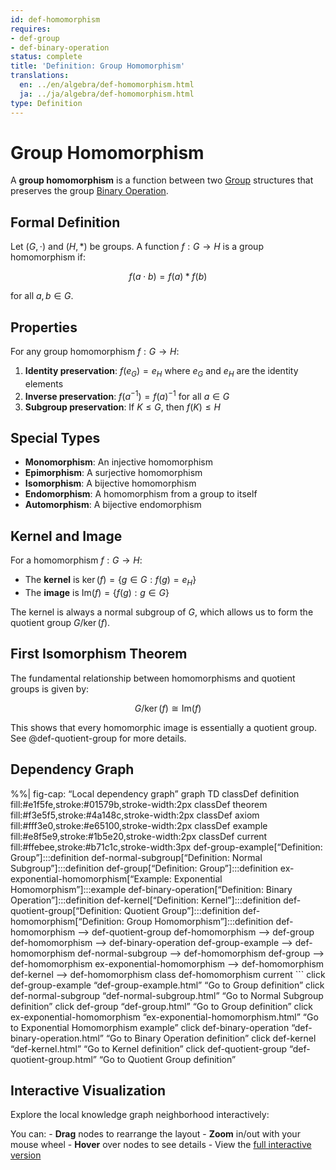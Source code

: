 ```yaml
---
id: def-homomorphism
requires:
- def-group
- def-binary-operation
status: complete
title: 'Definition: Group Homomorphism'
translations:
  en: ../en/algebra/def-homomorphism.html
  ja: ../ja/algebra/def-homomorphism.html
type: Definition
---
```


# Group Homomorphism {#def-homomorphism}

A **group homomorphism** is a function between two [Group](def-group.qmd) structures that preserves the group [Binary Operation](def-binary-operation.qmd).

## Formal Definition

Let $(G, \cdot)$ and $(H, *)$ be groups. A function $f: G \to H$ is a group homomorphism if:

$$f(a \cdot b) = f(a) * f(b)$$

for all $a, b \in G$.

## Properties

For any group homomorphism $f: G \to H$:

1. **Identity preservation**: $f(e_G) = e_H$ where $e_G$ and $e_H$ are the identity elements
2. **Inverse preservation**: $f(a^{-1}) = f(a)^{-1}$ for all $a \in G$
3. **Subgroup preservation**: If $K \leq G$, then $f(K) \leq H$

## Special Types

- **Monomorphism**: An injective homomorphism
- **Epimorphism**: A surjective homomorphism
- **Isomorphism**: A bijective homomorphism
- **Endomorphism**: A homomorphism from a group to itself
- **Automorphism**: A bijective endomorphism

## Kernel and Image

For a homomorphism $f: G \to H$:

- The **kernel** is $\ker(f) = \{g \in G : f(g) = e_H\}$
- The **image** is $\text{Im}(f) = \{f(g) : g \in G\}$

The kernel is always a normal subgroup of $G$, which allows us to form the quotient group $G/\ker(f)$.

## First Isomorphism Theorem

The fundamental relationship between homomorphisms and quotient groups is given by:

$$G/\ker(f) \cong \text{Im}(f)$$

This shows that every homomorphic image is essentially a quotient group. See @def-quotient-group for more details.

## Dependency Graph

%%| fig-cap: "Local dependency graph"
graph TD
    classDef definition fill:#e1f5fe,stroke:#01579b,stroke-width:2px
    classDef theorem fill:#f3e5f5,stroke:#4a148c,stroke-width:2px
    classDef axiom fill:#fff3e0,stroke:#e65100,stroke-width:2px
    classDef example fill:#e8f5e9,stroke:#1b5e20,stroke-width:2px
    classDef current fill:#ffebee,stroke:#b71c1c,stroke-width:3px
    def-group-example["Definition: Group"]:::definition
    def-normal-subgroup["Definition: Normal Subgroup"]:::definition
    def-group["Definition: Group"]:::definition
    ex-exponential-homomorphism["Example: Exponential Homomorphism"]:::example
    def-binary-operation["Definition: Binary Operation"]:::definition
    def-kernel["Definition: Kernel"]:::definition
    def-quotient-group["Definition: Quotient Group"]:::definition
    def-homomorphism["Definition: Group Homomorphism"]:::definition
    def-homomorphism --> def-quotient-group
    def-homomorphism --> def-group
    def-homomorphism --> def-binary-operation
    def-group-example --> def-homomorphism
    def-normal-subgroup --> def-homomorphism
    def-group --> def-homomorphism
    ex-exponential-homomorphism --> def-homomorphism
    def-kernel --> def-homomorphism
    class def-homomorphism current
```
    click def-group-example "def-group-example.html" "Go to Group definition"
    click def-normal-subgroup "def-normal-subgroup.html" "Go to Normal Subgroup definition"
    click def-group "def-group.html" "Go to Group definition"
    click ex-exponential-homomorphism "ex-exponential-homomorphism.html" "Go to Exponential Homomorphism example"
    click def-binary-operation "def-binary-operation.html" "Go to Binary Operation definition"
    click def-kernel "def-kernel.html" "Go to Kernel definition"
    click def-quotient-group "def-quotient-group.html" "Go to Quotient Group definition"

## Interactive Visualization

Explore the local knowledge graph neighborhood interactively:

::: {.graph-viz data-id="def-homomorphism" data-width="700" data-height="500"}
:::

You can:
- **Drag** nodes to rearrange the layout
- **Zoom** in/out with your mouse wheel
- **Hover** over nodes to see details
- View the [full interactive version](../../output/interactive/def-homomorphism.html){target="_blank"}
